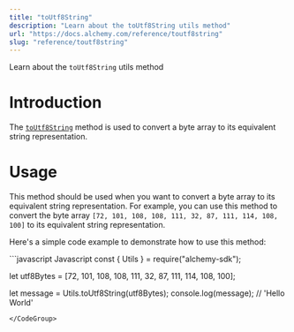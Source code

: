 ```yaml
---
title: "toUtf8String"
description: "Learn about the toUtf8String utils method"
url: "https://docs.alchemy.com/reference/toutf8string"
slug: "reference/toutf8string"
---
```


Learn about the `toUtf8String` utils method

# Introduction

The [`toUtf8String`](https://docs.ethers.org/v5/api/utils/strings/#utils-toUtf8String) method is used to convert a byte array to its equivalent string representation.

# Usage

This method should be used when you want to convert a byte array to its equivalent string representation. For example, you can use this method to convert the byte array `[72, 101, 108, 108, 111, 32, 87, 111, 114, 108, 100]` to its equivalent string representation.

Here's a simple code example to demonstrate how to use this method:

<CodeGroup>
  ```javascript Javascript
  const { Utils } = require("alchemy-sdk");

  let utf8Bytes = [72, 101, 108, 108, 111, 32, 87, 111, 114, 108, 100];

  let message = Utils.toUtf8String(utf8Bytes); 
  console.log(message); // 'Hello World'
  ```
</CodeGroup>
